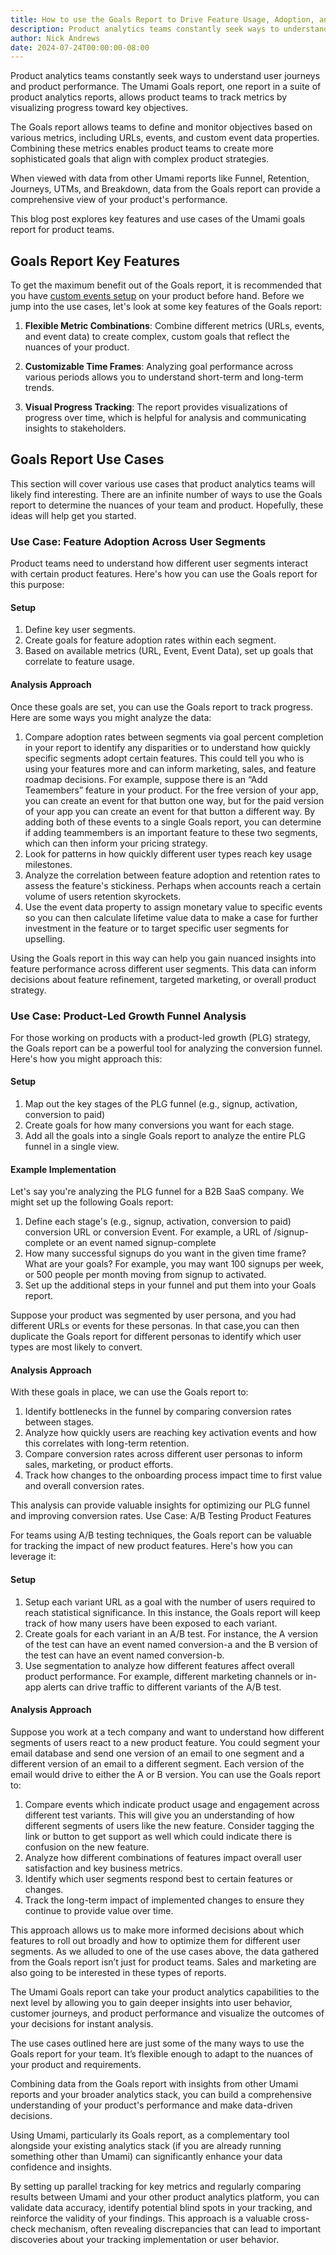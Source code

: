 ```yaml
---
title: How to use the Goals Report to Drive Feature Usage, Adoption, and Conversions
description: Product analytics teams constantly seek ways to understand user journeys and product performance.
author: Nick Andrews
date: 2024-07-24T00:00:00-08:00
---
```


Product analytics teams constantly seek ways to understand user journeys and product performance. The Umami Goals report,
one report in a suite of product analytics reports, allows product teams to track metrics by visualizing progress toward key objectives.

The Goals report allows teams to define and monitor objectives based on various metrics, including URLs, events,
and custom event data properties. Combining these metrics enables product teams to create more sophisticated goals
that align with complex product strategies.

When viewed with data from other Umami reports like Funnel, Retention, Journeys, UTMs, and Breakdown, data from the Goals
report can provide a comprehensive view of your product's performance.

This blog post explores key features and use cases of the Umami goals report for product teams.

## Goals Report Key Features

To get the maximum benefit out of the Goals report, it is recommended that you have [custom events setup](https://umami.is/docs/track-events)
on your product before hand. Before we jump into the use cases, let's look at some key features of the Goals report:

1. **Flexible Metric Combinations**: Combine different metrics (URLs, events, and event data) to create complex, custom goals that reflect
   the nuances of your product.

2. **Customizable Time Frames**: Analyzing goal performance across various periods allows you to understand short-term and long-term trends.

3. **Visual Progress Tracking**: The report provides visualizations of progress over time, which is helpful for analysis and communicating insights to stakeholders.

## Goals Report Use Cases

This section will cover various use cases that product analytics teams will likely find interesting. There are an infinite number of
ways to use the Goals report to determine the nuances of your team and product. Hopefully, these ideas will help get you started.

### Use Case: Feature Adoption Across User Segments

Product teams need to understand how different user segments interact with certain product features. Here's how you can use the Goals
report for this purpose:

#### Setup

1. Define key user segments.
2. Create goals for feature adoption rates within each segment.
3. Based on available metrics (URL, Event, Event Data), set up goals that correlate to feature usage.

#### Analysis Approach

Once these goals are set, you can use the Goals report to track progress. Here are some ways you might analyze the data:

1. Compare adoption rates between segments via goal percent completion in your report to identify any disparities or to understand how quickly specific segments adopt certain features. This could tell you who is using your features more and can inform marketing, sales, and feature roadmap decisions. For example, suppose there is an “Add Teamembers” feature in your product. For the free version of your app, you can create an event for that button one way, but for the paid version of your app you can create an event for that button a different way. By adding both of these events to a single Goals report, you can determine if adding teammembers is an important feature to these two segments, which can then inform your pricing strategy.
2. Look for patterns in how quickly different user types reach key usage milestones.
3. Analyze the correlation between feature adoption and retention rates to assess the feature's stickiness. Perhaps when accounts reach a certain volume of users retention skyrockets.
4. Use the event data property to assign monetary value to specific events so you can then calculate lifetime value data to make a case for further investment in the feature or to target specific user segments for upselling.

Using the Goals report in this way can help you gain nuanced insights into feature performance across different user segments. This data can inform decisions about feature refinement, targeted marketing, or overall product strategy.

### Use Case: Product-Led Growth Funnel Analysis

For those working on products with a product-led growth (PLG) strategy, the Goals report can be a powerful tool for analyzing the conversion funnel. Here's how you might approach this:

#### Setup

1. Map out the key stages of the PLG funnel (e.g., signup, activation, conversion to paid)
2. Create goals for how many conversions you want for each stage.
3. Add all the goals into a single Goals report to analyze the entire PLG funnel in a single view.

#### Example Implementation

Let's say you're analyzing the PLG funnel for a B2B SaaS company. We might set up the following Goals report:

1. Define each stage's (e.g., signup, activation, conversion to paid) conversion URL or conversion Event. For example, a URL of /signup-complete or an event named signup-complete
2. How many successful signups do you want in the given time frame? What are your goals? For example, you may want 100 signups per week, or 500 people per month moving from signup to activated.
3. Set up the additional steps in your funnel and put them into your Goals report.

Suppose your product was segmented by user persona, and you had different URLs or events for these personas. In that case,you can then duplicate the Goals report for different personas to identify which user types are most likely to convert.

#### Analysis Approach

With these goals in place, we can use the Goals report to:

1. Identify bottlenecks in the funnel by comparing conversion rates between stages.
2. Analyze how quickly users are reaching key activation events and how this correlates with long-term retention.
3. Compare conversion rates across different user personas to inform sales, marketing, or product efforts.
4. Track how changes to the onboarding process impact time to first value and overall conversion rates.

This analysis can provide valuable insights for optimizing our PLG funnel and improving conversion rates.
Use Case: A/B Testing Product Features

For teams using A/B testing techniques, the Goals report can be valuable for tracking the impact of new product features. Here's how you can leverage it:

#### Setup

1. Setup each variant URL as a goal with the number of users required to reach statistical significance. In this instance, the Goals report will keep track of how many users have been exposed to each variant.
2. Create goals for each variant in an A/B test. For instance, the A version of the test can have an event named conversion-a and the B version of the test can have an event named conversion-b.
3. Use segmentation to analyze how different features affect overall product performance. For example, different marketing channels or in-app alerts can drive traffic to different variants of the A/B test.

#### Analysis Approach

Suppose you work at a tech company and want to understand how different segments of users react to a new product feature. You could segment your email database and send one version of an email to one segment and a different version of an email to a different segment. Each version of the email would drive to either the A or B version. You can use the Goals report to:

1. Compare events which indicate product usage and engagement across different test variants. This will give you an understanding of how different segments of users like the new feature. Consider tagging the link or button to get support as well which could indicate there is confusion on the new feature.
2. Analyze how different combinations of features impact overall user satisfaction and key business metrics.
3. Identify which user segments respond best to certain features or changes.
4. Track the long-term impact of implemented changes to ensure they continue to provide value over time.

This approach allows us to make more informed decisions about which features to roll out broadly and how to optimize them for different user segments. As we alluded to one of the use cases above, the data gathered from the Goals report isn’t just for product teams. Sales and marketing are also going to be interested in these types of reports.

The Umami Goals report can take your product analytics capabilities to the next level by allowing you to gain deeper insights into user behavior, customer journeys, and product performance and visualize the outcomes of your decisions for instant analysis.

The use cases outlined here are just some of the many ways to use the Goals report for your team. It’s flexible enough to adapt to the nuances of your product and requirements.

Combining data from the Goals report with insights from other Umami reports and your broader analytics stack, you can build a comprehensive understanding of your product's performance and make data-driven decisions.

Using Umami, particularly its Goals report, as a complementary tool alongside your existing analytics stack (if you are already running something other than Umami) can significantly enhance your data confidence and insights.

By setting up parallel tracking for key metrics and regularly comparing results between Umami and your other product analytics platform, you can validate data accuracy, identify potential blind spots in your tracking, and reinforce the validity of your findings. This approach is a valuable cross-check mechanism, often revealing discrepancies that can lead to important discoveries about your tracking implementation or user behavior.
